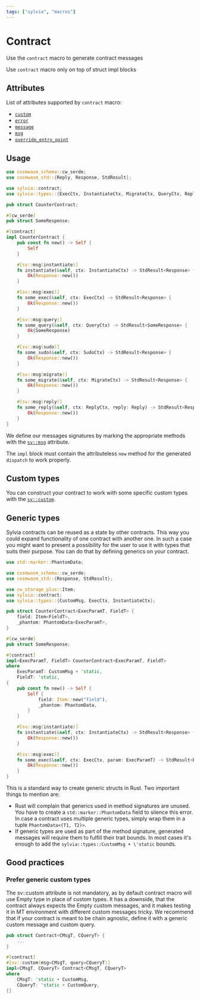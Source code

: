 ```yaml
---
tags: ["sylvia", "macros"]
---
```



# Contract

Use the `contract` macro to generate contract messages

<Callout>Use `contract` macro only on top of struct impl blocks</Callout>

## Attributes

List of attributes supported by `contract` macro:

- [`custom`](../attributes/custom)
- [`error`](../attributes/error)
- [`message`](../attributes/message)
- [`msg`](../attributes/msg)
- [`override_entry_point`](../attributes/override-entry-point)

## Usage

```rust
use cosmwasm_schema::cw_serde;
use cosmwasm_std::{Reply, Response, StdResult};

use sylvia::contract;
use sylvia::types::{ExecCtx, InstantiateCtx, MigrateCtx, QueryCtx, ReplyCtx, SudoCtx};

pub struct CounterContract;

#[cw_serde]
pub struct SomeResponse;

#[contract]
impl CounterContract {
    pub const fn new() -> Self {
        Self
    }

    #[sv::msg(instantiate)]
    fn instantiate(&self, ctx: InstantiateCtx) -> StdResult<Response> {
        Ok(Response::new())
    }

    #[sv::msg(exec)]
    fn some_exec(&self, ctx: ExecCtx) -> StdResult<Response> {
        Ok(Response::new())
    }

    #[sv::msg(query)]
    fn some_query(&self, ctx: QueryCtx) -> StdResult<SomeResponse> {
        Ok(SomeResponse)
    }

    #[sv::msg(sudo)]
    fn some_sudo(&self, ctx: SudoCtx) -> StdResult<Response> {
        Ok(Response::new())
    }

    #[sv::msg(migrate)]
    fn some_migrate(&self, ctx: MigrateCtx) -> StdResult<Response> {
        Ok(Response::new())
    }

    #[sv::msg(reply)]
    fn some_reply(&self, ctx: ReplyCtx, reply: Reply) -> StdResult<Response> {
        Ok(Response::new())
    }
}
```

We define our messages signatures by marking the appropriate methods with the
[`sv::msg`](../attributes/msg) attribute.

The `impl` block must contain the attributeless `new` method for the generated
`dispatch` to work properly.

## Custom types

You can construct your contract to work with some specific custom types with the
[`sv::custom`](../attributes/custom).

## Generic types

Sylvia contracts can be reused as a state by other contracts. This way you could
expand functionality of one contract with another one. In such a case you might
want to present a possibility for the user to use it with types that suits their
purpose. You can do that by defining generics on your contract.

```rust
use std::marker::PhantomData;

use cosmwasm_schema::cw_serde;
use cosmwasm_std::{Response, StdResult};

use cw_storage_plus::Item;
use sylvia::contract;
use sylvia::types::{CustomMsg, ExecCtx, InstantiateCtx};

pub struct CounterContract<ExecParamT, FieldT> {
    field: Item<FieldT>,
    _phantom: PhantomData<ExecParamT>,
}

#[cw_serde]
pub struct SomeResponse;

#[contract]
impl<ExecParamT, FieldT> CounterContract<ExecParamT, FieldT>
where
    ExecParamT: CustomMsg + 'static,
    FieldT: 'static,
{
    pub const fn new() -> Self {
        Self {
            field: Item::new("field"),
            _phantom: PhantomData,
        }
    }

    #[sv::msg(instantiate)]
    fn instantiate(&self, ctx: InstantiateCtx) -> StdResult<Response> {
        Ok(Response::new())
    }

    #[sv::msg(exec)]
    fn some_exec(&self, ctx: ExecCtx, param: ExecParamT) -> StdResult<Response> {
        Ok(Response::new())
    }
}
```

This is a standard way to create generic structs in Rust. Two important things
to mention are:

- Rust will complain that generics used in method signatures are unused. You
  have to create a `std::marker::PhantomData` field to silence this error. In
  case a contract uses multiple generic types, simply wrap them in a tuple
  `PhantomData<(T1, T2)>`.
- If generic types are used as part of the method signature, generated messages
  will require them to fulfill their trait bounds. In most cases it's enough to
  add the `sylvia::types::CustomMsg + \'static` bounds.

## Good practices

### Prefer generic custom types

The sv::custom attribute is not mandatory, as by default contract macro will use
Empty type in place of custom types. It has a downside, that the contract always
expects the Empty custom messages, and it makes testing it in MT environment
with different custom messages tricky. We recommend that if your contract is
meant to be chain agnostic, define it with a generic custom message and custom
query.

```rust
pub struct Contract<CMsgT, CQueryT> {
    ...
}

#[contract]
#[sv::custom(msg=CMsgT, query=CQueryT)]
impl<CMsgT, CQueryT> Contract<CMsgT, CQueryT>
where
    CMsgT: 'static + CustomMsg,
    CQueryT: 'static + CustomQuery,
{}
```
